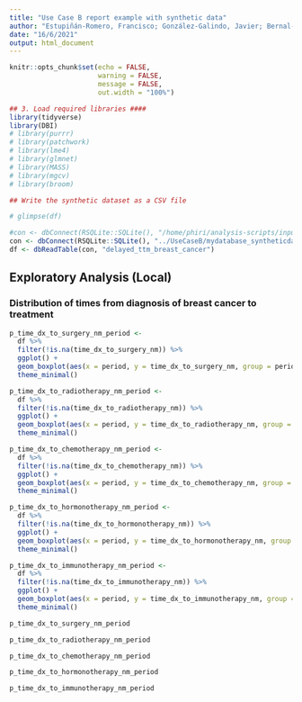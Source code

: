 ---
title: "Use Case B report example with synthetic data"
author: "Estupiñán-Romero, Francisco; González-Galindo, Javier; Bernal-Delgado, Enrique"
date: "16/6/2021"
output: html_document
---

```{r setup, include=FALSE}
knitr::opts_chunk$set(echo = FALSE, 
                      warning = FALSE, 
                      message = FALSE,
                      out.width = "100%")
```


```{r load_libraries}
## 3. Load required libraries ####
library(tidyverse)
library(DBI)
# library(purrr)
# library(patchwork)
# library(lme4)
# library(glmnet)
# library(MASS)
# library(mgcv)
# library(broom)

```


```{r load_data}
## Write the synthetic dataset as a CSV file

# glimpse(df)

#con <- dbConnect(RSQLite::SQLite(), "/home/phiri/analysis-scripts/inputs/database/database.db")
con <- dbConnect(RSQLite::SQLite(), "../UseCaseB/mydatabase_syntheticdata.sqlite")
df <- dbReadTable(con, "delayed_ttm_breast_cancer")

```


## Exploratory Analysis (Local)
### Distribution of times from diagnosis of breast cancer to treatment

```{r boxplots}
p_time_dx_to_surgery_nm_period <- 
  df %>% 
  filter(!is.na(time_dx_to_surgery_nm)) %>% 
  ggplot() +
  geom_boxplot(aes(x = period, y = time_dx_to_surgery_nm, group = period)) +
  theme_minimal()

p_time_dx_to_radiotherapy_nm_period <- 
  df %>% 
  filter(!is.na(time_dx_to_radiotherapy_nm)) %>% 
  ggplot() +
  geom_boxplot(aes(x = period, y = time_dx_to_radiotherapy_nm, group = period)) +
  theme_minimal()

p_time_dx_to_chemotherapy_nm_period <- 
  df %>% 
  filter(!is.na(time_dx_to_chemotherapy_nm)) %>% 
  ggplot() +
  geom_boxplot(aes(x = period, y = time_dx_to_chemotherapy_nm, group = period)) +
  theme_minimal()

p_time_dx_to_hormonotherapy_nm_period <- 
  df %>% 
  filter(!is.na(time_dx_to_hormonotherapy_nm)) %>% 
  ggplot() +
  geom_boxplot(aes(x = period, y = time_dx_to_hormonotherapy_nm, group = period)) +
  theme_minimal()

p_time_dx_to_immunotherapy_nm_period <- 
  df %>% 
  filter(!is.na(time_dx_to_immunotherapy_nm)) %>% 
  ggplot() +
  geom_boxplot(aes(x = period, y = time_dx_to_immunotherapy_nm, group = period)) +
  theme_minimal()

p_time_dx_to_surgery_nm_period 

p_time_dx_to_radiotherapy_nm_period 

p_time_dx_to_chemotherapy_nm_period 

p_time_dx_to_hormonotherapy_nm_period 

p_time_dx_to_immunotherapy_nm_period

```


